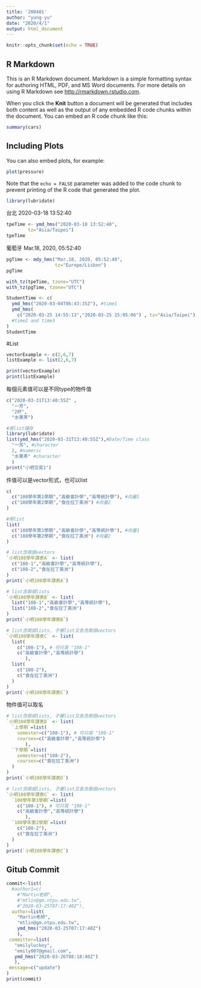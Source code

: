 ```yaml
---
title: '200401'
author: "yung-yu"
date: "2020/4/1"
output: html_document
---
```


```r
knitr::opts_chunk$set(echo = TRUE)
```

## R Markdown

This is an R Markdown document. Markdown is a simple formatting syntax for authoring HTML, PDF, and MS Word documents. For more details on using R Markdown see <http://rmarkdown.rstudio.com>.

When you click the **Knit** button a document will be generated that includes both content as well as the output of any embedded R code chunks within the document. You can embed an R code chunk like this:

```r
summary(cars)
```

## Including Plots

You can also embed plots, for example:

```r
plot(pressure)
```

Note that the `echo = FALSE` parameter was added to the code chunk to prevent printing of the R code that generated the plot.

```r
library(lubridate)
```
台北 2020-03-18 13:52:40
```r
tpeTime <- ymd_hms("2020-03-18 13:52:40",
        tz="Asia/Taipei")
tpeTime
```

葡萄牙 Mar.18, 2020, 05:52:40
```r
pgTime <- mdy_hms("Mar.18, 2020, 05:52:40",
                  tz="Europe/Lisbon")
pgTime
```

```r
with_tz(tpeTime, tzone="UTC")
with_tz(pgTime, tzone="UTC")
```

```r
StudentTime <- c(
  ymd_hms("2020-03-04T06:43:35Z"), #time1
  ymd_hms(
    c("2020-03-25 14:55:13","2020-03-25 15:05:06") , tz="Asia/Taipei")
  #time2 and time3
)
StudentTime
```

#List

```r
vectorExample <- c(2,6,7)
listExample <- list(2,6,7)

print(vectorExample)
print(listExample)
```

每個元素值可以是不同type的物件值
```r
c("2020-03-31T13:40:55Z" ,
  "一芳",
  "2杯",
  "水果茶")

#用list儲存
library(lubridate)
list(ymd_hms("2020-03-31T13:40:55Z"),#Date/Time class
  "一芳", #character
  2, #numeric
  "水果茶" #character
  )
print("小明交易1")
```

件值可以是vector形式，也可以list
```r
c(
  c("108學年第1學期","高級會計學","高等統計學"), #向量1
  c("108學年第2學期","食在拉丁美洲") #向量2
)
```

```r
#用list
list(
  c("108學年第1學期","高級會計學","高等統計學"), #向量1
  c("108學年第2學期","食在拉丁美洲") #向量2
)
```

```r
# list含兩個vectors
`小明108學年課表A` <- list(
  c("108-1","高級會計學","高等統計學"),
  c("108-2","食在拉丁美洲")
)
print(`小明108學年課表A`)
```

```r
# list含兩個lists
`小明108學年課表B` <- list(
  list("108-1","高級會計學","高等統計學"),
  list("108-2","食在拉丁美洲")
)
print(`小明108學年課表B`)
```

```r
# list含兩個lists, 子層list又各含兩個vectors
`小明108學年課表C` <- list(
  list(
    c("108-1"), # 可只寫 "108-1"
    c("高級會計學","高等統計學")
       ),
  list(
    c("108-2"),
    c("食在拉丁美洲")
  )
)
print(`小明108學年課表C`)
```

物件值可以取名
```r
# list含兩個lists, 子層list又各含兩個vectors
`小明108學年課表D` <- list(
  `上學期`=list(
    semester=c("108-1"), # 可只寫 "108-1"
    courses=c("高級會計學","高等統計學")
       ),
  `下學期`=list(
    semester=c("108-2"),
    courses=c("食在拉丁美洲")
  )
)
print(`小明108學年課表D`)
```


```r
# list含兩個lists, 子層list又各含兩個vectors
`小明108學年課表C` <- list(
  `108學年第1學期`=list(
    c("108-1"), # 可只寫 "108-1"
    c("高級會計學","高等統計學")
       ),
  `108學年第2學期`=list(
    c("108-2"),
    c("食在拉丁美洲")
  )
)
print(`小明108學年課表C`)
```

## Gitub Commit

```r
commit<-list(
  #author1=c(
    #"Martin老師",
    #"mtlin@gm.ntpu.edu.tw",
    #"2020-03-25T07:17:40Z"),
  author=list(
    "Martin老師",
    "mtlin@gm.ntpu.edu.tw",
    ymd_hms("2020-03-25T07:17:40Z")
    ),
 committer=list(
   "emilyluckey",
   "emily007@gmail.com",
   ymd_hms("2020-03-26T08:18:40Z")
   ),
 message=c("update")
)
print(commit)
```

